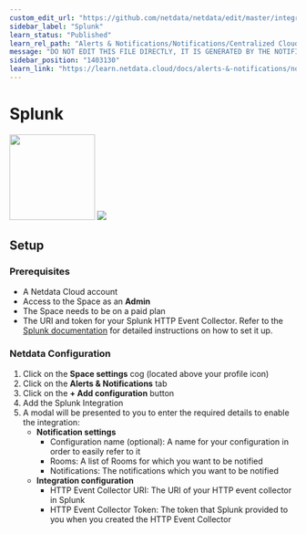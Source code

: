 ```yaml
---
custom_edit_url: "https://github.com/netdata/netdata/edit/master/integrations/cloud-notifications/metadata.yaml"
sidebar_label: "Splunk"
learn_status: "Published"
learn_rel_path: "Alerts & Notifications/Notifications/Centralized Cloud Notifications"
message: "DO NOT EDIT THIS FILE DIRECTLY, IT IS GENERATED BY THE NOTIFICATION'S metadata.yaml FILE"
sidebar_position: "1403130"
learn_link: "https://learn.netdata.cloud/docs/alerts-&-notifications/notifications/centralized-cloud-notifications/splunk"
---
```



# Splunk

<img src="https://netdata.cloud/img/splunk-black.svg" width="150"/>

<img src="https://img.shields.io/badge/maintained%20by-Netdata-%2300ab44" />

## Setup

### Prerequisites

- A Netdata Cloud account
- Access to the Space as an **Admin**
- The Space needs to be on a paid plan
- The URI and token for your Splunk HTTP Event Collector. Refer to the [Splunk documentation](https://docs.splunk.com/Documentation/Splunk/latest/Data/UsetheHTTPEventCollector) for detailed instructions on how to set it up.

### Netdata Configuration

1. Click on the **Space settings** cog (located above your profile icon)
2. Click on the **Alerts & Notifications** tab
3. Click on the **+ Add configuration** button
4. Add the Splunk Integration
5. A modal will be presented to you to enter the required details to enable the integration:
    - **Notification settings**
      - Configuration name (optional): A name for your configuration in order to easily refer to it
      - Rooms: A list of Rooms for which you want to be notified
      - Notifications: The notifications which you want to be notified
    - **Integration configuration**
      - HTTP Event Collector URI: The URI of your HTTP event collector in Splunk
      - HTTP Event Collector Token: The token that Splunk provided to you when you created the HTTP Event Collector


